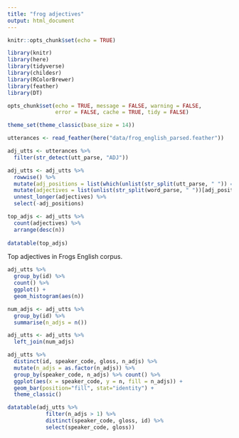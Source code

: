 ```yaml
---
title: "frog adjectives"
output: html_document
---
```


```r
knitr::opts_chunk$set(echo = TRUE)

library(knitr)
library(here)
library(tidyverse)
library(childesr)
library(RColorBrewer)
library(feather)
library(DT)

opts_chunk$set(echo = TRUE, message = FALSE, warning = FALSE, 
               error = FALSE, cache = TRUE, tidy = FALSE)

theme_set(theme_classic(base_size = 14))
```

```r
utterances <- read_feather(here("data/frog_english_parsed.feather"))

```

```r
adj_utts <- utterances %>%
  filter(str_detect(utt_parse, "ADJ"))

adj_utts <- adj_utts %>%
  rowwise() %>%
  mutate(adj_positions = list(which(unlist(str_split(utt_parse, " ")) == "ADJ"))) %>%
  mutate(adjectives = list(unlist(str_split(word_parse, " "))[adj_positions])) %>%
  unnest_longer(adjectives) %>%
  select(-adj_positions)

top_adjs <- adj_utts %>%
  count(adjectives) %>%
  arrange(desc(n))
  
datatable(top_adjs)
```

Top adjectives in Frogs English corpus.

```r
adj_utts %>%
  group_by(id) %>%
  count() %>%
  ggplot() +
  geom_histogram(aes(n))

```

```r
num_adjs <- adj_utts %>%
  group_by(id) %>%
  summarise(n_adjs = n())

adj_utts <- adj_utts %>%
  left_join(num_adjs)

adj_utts %>%
  distinct(id, speaker_code, gloss, n_adjs) %>%
  mutate(n_adjs = as.factor(n_adjs)) %>%
  group_by(speaker_code, n_adjs) %>% count() %>%
  ggplot(aes(x = speaker_code, y = n, fill = n_adjs)) +
  geom_bar(position="fill", stat="identity") +
  theme_classic()

datatable(adj_utts %>% 
            filter(n_adjs > 1) %>% 
            distinct(speaker_code, gloss, id) %>%
            select(speaker_code, gloss))

```